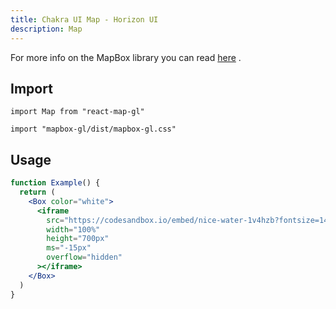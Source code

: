 ```yaml
---
title: Chakra UI Map - Horizon UI
description: Map
---
```


For more info on the MapBox library you can read
[here](https://docs.mapbox.com/mapbox-gl-js/guides/) .

## Import

```tsx
import Map from "react-map-gl"
```

```tsx
import "mapbox-gl/dist/mapbox-gl.css"
```

## Usage

```jsx
function Example() {
  return (
    <Box color="white">
      <iframe
        src="https://codesandbox.io/embed/nice-water-1v4hzb?fontsize=14&hidenavigation=1&initialpath=%2Fmap&module=%2Fsrc%2FApp.js&theme=dark"
        width="100%"
        height="700px"
        ms="-15px"
        overflow="hidden"
      ></iframe>
    </Box>
  )
}
```
